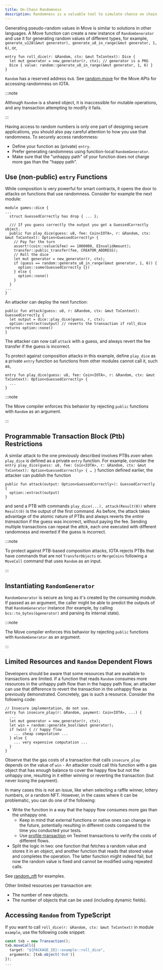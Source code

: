 ```yaml
---
title: On-Chain Randomness
description: Randomness is a valuable tool to simulate chance on chain, but can also expose flaws in your logic. Understanding the vulnerabilities and accounting for them can mitigate the threat exposure for your smart contracts.
---
```



Generating pseudo-random values in Move is similar to solutions in other languages. A Move function can create a new instance of `RandomGenerator` and use it for generating random values of different types, for example, `generate_u128(&mut generator), generate_u8_in_range(&mut generator, 1, 6)`, or,

```move
entry fun roll_dice(r: &Random, ctx: &mut TxContext): Dice {
  let mut generator = new_generator(r, ctx); // generator is a PRG
  Dice { value: random::generate_u8_in_range(&mut generator, 1, 6) }
}
```

`Random` has a reserved address `0x8`. See <a href="/references/framework/iota-framework/random" data-noBrokenLinkCheck='true'>random.move</a> for the Move APIs for accessing randomness on IOTA.

:::note

Although `Random` is a shared object, it is inaccessible for mutable operations, and any transaction attempting to modify it fails.

:::

Having access to random numbers is only one part of designing secure applications, you should also pay careful attention to how you use that randomness. To securely access randomness:

- Define your function as (private) `entry`.
- Prefer generating randomness using function-local `RandomGenerator`.
- Make sure that the "unhappy path" of your function does not charge more gas than the "happy path".

## Use (non-public) `entry` Functions

While composition is very powerful for smart contracts, it opens the door to attacks on functions that use randomness. Consider for example the next module:

```move
module games::dice {
...
  struct GuessedCorrectly has drop { ... };

  /// If you guess correctly the output you get a GuessedCorrectly object.
  public fun play_dice(guess: u8, fee: Coin<IOTA>, r: &Random, ctx: &mut TxContext): Option<GuessedCorrectly> {
    // Pay for the turn
    assert!(coin::value(&fee) == 1000000, EInvalidAmount);
    transfer::public_transfer(fee, CREATOR_ADDRESS);
    // Roll the dice
    let mut generator = new_generator(r, ctx);
    if (guess == random::generate_u8_in_range(&mut generator, 1, 6)) {
      option::some(GuessedCorrectly {})
    } else {
      option::none()
    }
  }
...
}
```

An attacker can deploy the next function:

```move
public fun attack(guess: u8, r: &Random, ctx: &mut TxContext): GuessedCorrectly {
  let output = dice::play_dice(guess, r, ctx);
  option::extract(output) // reverts the transaction if roll_dice returns option::none()
}
```

The attacker can now call `attack` with a guess, and always revert the fee transfer if the guess is incorrect.

To protect against composition attacks in this example, define `play_dice` as a private `entry` function so functions from other modules cannot call it, such as,

```move
entry fun play_dice(guess: u8, fee: Coin<IOTA>, r: &Random, ctx: &mut TxContext): Option<GuessedCorrectly> {
  ...
}
```

:::note

The Move compiler enforces this behavior by rejecting `public` functions with `Random` as an argument.

:::

## Programmable Transaction Block (Ptb) Restrictions

A similar attack to the one previously described involves PTBs _even_ when `play_dice` is defined as a private `entry` function. For example, consider the `entry play_dice(guess: u8, fee: Coin<IOTA>, r: &Random, ctx: &mut TxContext): Option<GuessedCorrectly> { … }` function defined earlier, the attacker can publish the function

```move
public fun attack(output: Option<GuessedCorrectly>): GuessedCorrectly {
  option::extract(output)
}
```

and send a PTB with commands `play_dice(...), attack(Result(0))` where `Result(0)` is the output of the first command. As before, the attack takes advantage of the atomic nature of PTBs and always reverts the _entire transaction_ if the guess was incorrect, without paying the fee. Sending multiple transactions can repeat the attck, each one executed with different randomness and reverted if the guess is incorrect.

:::note

To protect against PTB-based composition attacks, IOTA rejects PTBs that have commands that are not `TransferObjects` or `MergeCoins` following a `MoveCall` command that uses `Random` as an input.

:::

## Instantiating `RandomGenerator`

`RandomGenerator` is secure as long as it's created by the consuming module. If passed as an argument, the caller might be able to predict the outputs of that `RandomGenerator` instance (for example, by calling `bcs::to_bytes(&generator)` and parsing its internal state).

:::note

The Move compiler enforces this behavior by rejecting `public` functions with `RandomGenerator` as an argument.

:::

## Limited Resources and `Random` Dependent Flows

Developers should be aware that some resources that are available to transactions are limited. If a function that reads `Random` consumes more resources in the unhappy path flow than in the happy path flow, an attacker can use that difference to revert the transaction in the unhappy flow as previously demonstrated. Concretely, gas is such a resource. Consider the following code:

```move
// Insecure implementation, do not use.
entry fun insecure_play(r: &Random, payment: Coin<IOTA>, ...) {
  ...
  let mut generator = new_generator(r, ctx);
  let win = random::generate_bool(&mut generator);
  if (win) { // happy flow
    ... cheap computation ...
  } else {
    ... very expensive computation ...
  }
}
```

Observe that the gas costs of a transaction that calls `insecure_play` depends on the value of `win` - An attacker could call this function with a gas object that has enough balance to cover the happy flow but not the unhappy one, resulting in it either winning or reverting the transaction (but never losing the payment).

In many cases this is not an issue, like when selecting a raffle winner, lottery numbers, or a random NFT. However, in the cases where it can be problematic, you can do one of the following:

- Write the function in a way that the happy flow consumes more gas than the unhappy one.
    - Keep in mind that external functions or native ones can change in the future, potentially resulting in different costs compared to the time you conducted your tests.
    - Use [profile-transaction](../../references/cli/client.mdx#profile-a-transaction) on Testnet transactions to verify the costs of different flows.
- Split the logic in two: one function that fetches a random value and stores it in an object, and another function that reads that stored value and completes the operation. The latter function might indeed fail, but now the random value is fixed and cannot be modified using repeated calls.

See [random_nft](https://github.com/iotaledger/iota/blob/main/examples/move/random/random_nft) for examples.

Other limited resources per transaction are:

- The number of new objects.
- The number of objects that can be used (including dynamic fields).

## Accessing `Random` from TypeScript

If you want to call `roll_dice(r: &Random, ctx: &mut TxContext)` in module `example`, use the following code snippet:

```typescript
const txb = new Transaction();
txb.moveCall({
  target: "${PACKAGE_ID}::example::roll_dice",
  arguments: [txb.object('0x8')]
});
...
```

<Quiz questions={questions} />